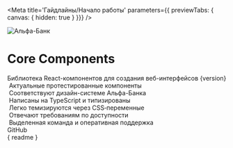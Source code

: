 
<Meta
  title='Гайдлайны/Начало работы'
  parameters={{ previewTabs: { canvas: { hidden: true } }}}
/>

<div className="lib">
  <div className="lib-header">
    <div className="alfa-logo">
      <img className="alfa-logo__image" src="https://alfabank.st/icons/icon_bank-alfa_xxl_color.svg" alt="Альфа-Банк" />
    </div>
    <h1 className="lib-title">
      <span className="lib-title__line">Core</span>
      <span className="lib-title__line blinking-cursor">Components</span>
    </h1>
    <div className="lib-welcome" />
  </div>

  <div className="lib-desc">
    <span className="lib-desc__about">Библиотека React-компонентов для создания веб-интерфейсов</span>
    <span className="lib-desc__version">{version}</span>
  </div>

  <div className="benefits">
    <div className="benefits-item">
      <img src="./images/lib_1_tested.svg" alt="" />
      <span className="benefits-item__desc">Актуальные протестированные компоненты</span>
    </div>
    <div className="benefits-item">
      <img src="./images/lib_2_approved.svg" alt="" />
      <span className="benefits-item__desc">Соответствуют дизайн-системе Альфа-Банка</span>
    </div>
    <div className="benefits-item">
      <img src="./images/lib_3_typed.svg" alt="" />
      <span className="benefits-item__desc">Написаны на TypeScript и типизированы</span>
    </div>
    <div className="benefits-item">
      <img src="./images/lib_4_themeable.svg" alt="" />
      <span className="benefits-item__desc">Легко темизируются через CSS‑переменные</span>
    </div>
    <div className="benefits-item">
      <img src="./images/lib_5_accessible.svg" alt="" />
      <span className="benefits-item__desc">Отвечают требованиям по доступности</span>
    </div>
    <div className="benefits-item">
      <img src="./images/lib_6_maintained.svg" alt="" />
      <span className="benefits-item__desc">Выделенная команда и оперативная поддержка</span>
    </div>
  </div>

  <div className="github">
    <GitHubButton href="https://github.com/alfa-laboratory/core-components" data-size="large" data-show-count="true" aria-label="Star alfa-laboratory/core-components on GitHub">GitHub</GitHubButton>
  </div>
</div>

<Description>
  { readme }
</Description>
